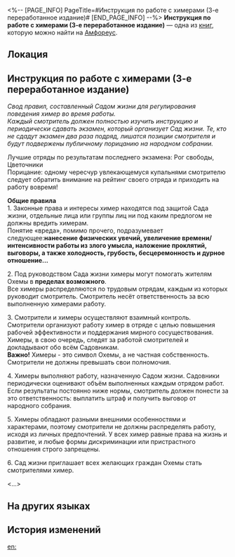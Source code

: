<%-- [PAGE_INFO]
PageTitle=#Инструкция по работе с химерами (3-е переработанное издание)#
[END_PAGE_INFO] --%>
{{Дополнить}}
{{Книга Инфобокс
|id           = 487
|Название     = 
|Изображение  = Предмет Книга Амфореус 1.png
|Мир          = Амфореус
|Томов        = 1
|Автор        = <!--нужно добавить-->
|Описание     = Инструкция по работе с химерами от Сада жизни, обязательная для изучения всеми смотрителями.
|Том1         = {{tx}}
|Источник1    = {{tx|Отсутствует источник}}
|Персонажи    = 
|Фракции      = 
}}
'''Инструкция по работе с химерами (3-е переработанное издание)''' — одна из [[Книги|книг]], которую можно найти на [[Амфореус]].

==Локация==
{{Отметка карты|<!--название карты-->|<!--id отметки-->}}

==Инструкция по работе с химерами (3-е переработанное издание)==
''Свод правил, составленный Садом жизни для регулирования поведения химер во время работы.''<br />
''Каждый смотритель должен полностью изучить инструкцию и периодически сдавать экзамен, который организует Сад жизни. Те, кто не сдадут экзамен два раза подряд, лишатся позиции смотрителя и будут подвержены публичному порицанию на народном собрании.''

Лучшие отряды по результатам последнего экзамена: Рог свободы, Цветочники<br />
Порицание: одному чересчур увлекающемуся купальнями смотрителю следует обратить внимание на рейтинг своего отряда и приходить на работу вовремя!


'''Общие правила'''<br />
1. Законные права и интересы химер находятся под защитой Сада жизни, отдельные лица или группы лиц ни под каким предлогом не должны вредить химерам.<br />
Понятие «вреда», помимо прочего, подразумевает следующее:''' нанесение физических увечий, увеличение времени/интенсивности работы из злого умысла, наложение проклятий, выговоры, а также холодность, грубость, бесцеремонность и дурное отношение...'''

2. Под руководством Сада жизни химеры могут помогать жителям Охемы в '''пределах возможного'''.<br />
Все химеры распределяются по трудовым отрядам, каждым из которых руководит смотритель. Смотритель несёт ответственность за всю выполненную химерами работу.

3. Смотрители и химеры осуществляют взаимный контроль. Смотрители организуют работу химер в отряде с целью повышения рабочей эффективности и поддержания мирного сосуществования. Химеры, в свою очередь, следят за работой смотрителей и докладывают обо всём Садовникам.<br />
'''Важно!''' Химеры - это символ Охемы, а не частная собственность. Смотрители не должны превышать свои полномочия.

4. Химеры выполняют работу, назначенную Садом жизни. Садовники периодически оценивают объём выполненных каждым отрядом работ. Если результаты постоянно ниже нормы, смотритель должен понести за это ответственность: выплатить штраф и получить выговор от народного собрания.

5. Химеры обладают разными внешними особенностями и характерами, поэтому смотрители не должны распределять работу, исходя из личных предпочтений. У всех химер равные права на жизнь и развитие, и любые формы дискриминации или пристрастного отношения строго запрещены.

6. Сад жизни приглашает всех желающих граждан Охемы стать смотрителями химер.

<...>

==На других языках==
{{На других языках
|en   = Chimera's Work Handbook (3rd Edition)
|zhs  = 奇美拉工作手册（第三次修订版）
|zht  = 奇美拉工作手冊（第三次修訂版）
|ja   = キメラ作業マニュアル（第三次改訂版）
|ko   = 키메라 작업 노트(3차 수정본)
|es   = Manual de trabajo de las quimeras (3.ª edición)
|fr   = Manuel de travail des chimères (3ᵉ édition)
|ru   = Инструкция по работе с химерами (3-е переработанное издание)
|th   = คู่มือการทำงานของไคเมร่า (ฉบับแก้ครั้งที่ 3)
|vi   = Sổ Tay Làm Việc Của Chimera (Bản Chỉnh Sửa Lần Thứ 3)
|de   = Arbeitsleitfaden für Chimären (dritte Überarbeitung)
|id   = Panduan Kerja Chimera (Edisi Ketiga)
|pt   = Manual de Trabalho da Quimera (3ª Edição)
}}

==История изменений==
{{История изменений|3.5}}

[[en:]]